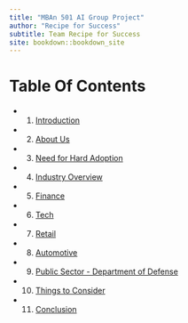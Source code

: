 ```yaml
---
title: "MBAn 501 AI Group Project"
author: "Recipe for Success"
subtitle: Team Recipe for Success
site: bookdown::bookdown_site
---
```


# Table Of Contents {.unnumbered}

- 1. [Introduction](01-Intro.Rmd)
- 2. [About Us](02-About-Us.Rmd)
- 3. [Need for Hard Adoption](03-Need-for-Hard-Adoption.Rmd)
- 4. [Industry Overview](04-Industry-Overview.Rmd)
- 5. [Finance](05-Finance.Rmd)
- 6. [Tech](06-Tech.Rmd)
- 7. [Retail](07-Retail.Rmd)
- 8. [Automotive](08-Automotive.Rmd)
- 9. [Public Sector - Department of Defense](09-Public-Sector-Department-of_Defense.Rmd)
- 10. [Things to Consider](10-Things-to-Consider.Rmd)
- 11. [Conclusion](11-Conclusion.Rmd)
